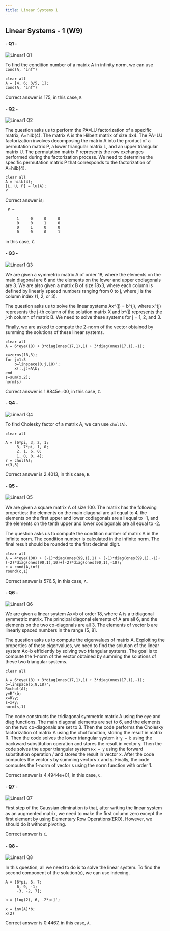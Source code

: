 ```yaml
---
title: Linear Systems 1
---
```



## Linear Systems - 1 (W9)

#### - Q1 -

![](questions/linearsystems1/linear1-1.jpg "Linear1 Q1")

To find the condition number of a matrix A in infinity norm, we can use `cond(A, "inf")`

```
clear all
A = [4, 6; 3/5, 1];
cond(A, "inf")
```

Correct answer is 175, in this case, `B`

#### - Q2 -

![](questions/linearsystems1/linear1-2.jpg "Linear1 Q2")

The question asks us to perform the PA=LU factorization of a specific matrix, A=hilb(4). The matrix A is the Hilbert matrix of size 4x4. The PA=LU factorization involves decomposing the matrix A into the product of a permutation matrix P, a lower triangular matrix L, and an upper triangular matrix U. The permutation matrix P represents the row exchanges performed during the factorization process. We need to determine the specific permutation matrix P that corresponds to the factorization of A=hilb(4).

```
clear all
A = hilb(4);
[L, U, P] = lu(A);
P
```
Correct answer is;
```
 P =

     1     0     0     0
     0     0     1     0
     0     1     0     0
     0     0     0     1
```
in this case, `C`.
#### - Q3 -

![](questions/linearsystems1/linear1-3.jpg "Linear1 Q3")

We are given a symmetric matrix A of order 18, where the elements on the main diagonal are 6 and the elements on the lower and upper codiagonals are 3. We are also given a matrix B of size 18x3, where each column is defined by linearly spaced numbers ranging from 0 to j, where j is the column index (1, 2, or 3).

The question asks us to solve the linear systems Ax^(j) = b^(j), where x^(j) represents the j-th column of the solution matrix X and b^(j) represents the j-th column of matrix B. We need to solve these systems for j = 1, 2, and 3.

Finally, we are asked to compute the 2-norm of the vector obtained by summing the solutions of these linear systems.

```
clear all
A = 6*eye(18) + 3*diag(ones(17,1),1) + 3*diag(ones(17,1),-1);

x=zeros(18,3);
for j=1:3
    b=linspace(0,j,18)';
    x(:,j)=A\b;
end
s=sum(x,2);
norm(s)
```

Correct answer is 1.8845e+00, in this case, `C`.

#### - Q4 -

![](questions/linearsystems1/linear1-4.jpg "Linear1 Q4")

To find Cholesky factor of a matrix A, we can use `chol(A)`.

```
clear all

A = [6*pi, 3, 2, 1;
     3, 7*pi, 1, 0;
     2, 1, 6, 0;
     1, 0, 0, 4];
r = chol(A);
r(3,3)
```

Correct answer is 2.4013, in this case, `E`.

#### - Q5 -

![](questions/linearsystems1/linear1-5.jpg "Linear1 Q5")

We are given a square matrix A of size 100. The matrix has the following properties: the elements on the main diagonal are all equal to 4, the elements on the first upper and lower codiagonals are all equal to -1, and the elements on the tenth upper and lower codiagonals are all equal to -2.

The question asks us to compute the condition number of matrix A in the infinite norm. The condition number is calculated in the infinite norm. The final result should be rounded to the first decimal digit.
```
clear all
A = 4*eye(100) + (-1)*diag(ones(99,1),1) + (-1)*diag(ones(99,1),-1)+(-2)*diag(ones(90,1),10)+(-2)*diag(ones(90,1),-10);
c = cond(A,inf)
round(c,1)
```

Correct answer is 576.5, in this case, `A`. 

#### - Q6 -

![](questions/linearsystems1/linear1-6.jpg "Linear1 Q6")

We are given a linear system Ax=b of order 18, where A is a tridiagonal symmetric matrix. The principal diagonal elements of A are all 6, and the elements on the two co-diagonals are all 3. The elements of vector b are linearly spaced numbers in the range [5, 8].

The question asks us to compute the eigenvalues of matrix A. Exploiting the properties of these eigenvalues, we need to find the solution of the linear system Ax=b efficiently by solving two triangular systems. The goal is to compute the 1-norm of the vector obtained by summing the solutions of these two triangular systems.

```
clear all

A = 6*eye(18) + 3*diag(ones(17,1),1) + 3*diag(ones(17,1),-1);
b=linspace(5,8,18)';
R=chol(A);
y=R'\b;
x=R\y;
s=x+y;
norm(s,1)
```

The code constructs the tridiagonal symmetric matrix A using the eye and diag functions. The main diagonal elements are set to 6, and the elements on the two co-diagonals are set to 3. Then the code performs the Cholesky factorization of matrix A using the chol function, storing the result in matrix R. Then the code solves the lower triangular system `R'y = b` using the backward substitution operation and stores the result in vector y. Then the code solves the upper triangular system `Rx = y` using the forward substitution operation / and stores the result in vector x. After the code computes the vector `s` by summing vectors x and y. Finally, the code computes the 1-norm of vector s using the norm function with order 1.

Correct answer is  4.4944e+01, in this case, `C`. 

#### - Q7 -

![](questions/linearsystems1/linear1-7.jpg "Linear1 Q7")

First step of the Gaussian elimination is that, after writing the linear system as an augmented matrix, we need to make the first column zero except the first element by using Elementary Row Operations(ERO). However, we should do it without pivoting.

Correct answer is `C`. 

#### - Q8 -

![](questions/linearsystems1/linear1-8.jpg "Linear1 Q8")

In this question, all we need to do is to solve the linear system. To find the second component of the solution(x), we can use indexing. 

```
A = [6*pi, 3, 7;
     6, 9, -1;
     -3, -2, 7];

b = [log(2), 6, -2*pi]';

x = inv(A)*b;
x(2)
```

Correct answer is 0.4467, in this case, `A`.


